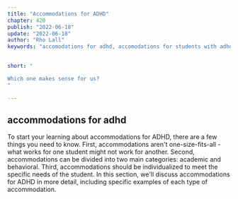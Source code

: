 ```yaml
---
title: "Accommodations for ADHD"
chapter: 420
publish: "2022-06-18"
update: "2022-06-18"
author: "Rho Lall"
keywords: "accomodations for adhd, accomodations for students with adhd, accommodations for adhd elementary students"
 

short: "

Which one makes sense for us?
"

---
```


## accommodations for adhd

To start your learning about accommodations for ADHD, there are a few things you need to know. First, accommodations aren't one-size-fits-all - what works for one student might not work for another. Second, accommodations can be divided into two main categories: academic and behavioral. Third, accommodations should be individualized to meet the specific needs of the student. In this section, we'll discuss accommodations for ADHD in more detail, including specific examples of each type of accommodation.